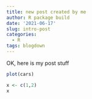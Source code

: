 ```yaml
---
title: new post created by me
author: R package build
date: '2021-06-17'
slug: intro-post
categories:
  - R
tags: blogdown
---
```


OK, here is my post stuff

```r
plot(cars)
```

```r
x <- c(1,2)
x
```


